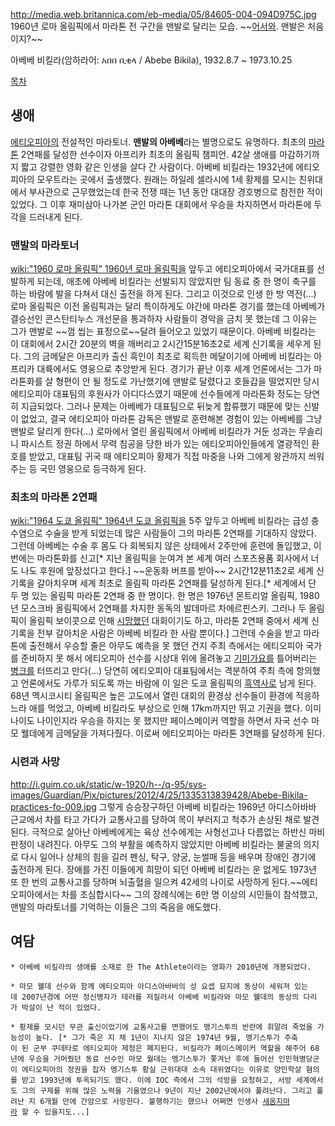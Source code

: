 http://media.web.britannica.com/eb-media/05/84605-004-094D975C.jpg
1960년 로마 올림픽에서 마라톤 전 구간을 맨발로 달리는 모습. ~~[[어서와]]. 맨발은 처음이지?~~

아베베 비킬라(암하라어: አበበ ቢቂላ / Abebe Bikila), 1932.8.7 ~ 1973.10.25

[[목차]]
== 생애 ==
[[에티오피아]]의 전설적인 마라토너. '''맨발의 아베베'''라는 별명으로도 유명하다. 최초의 [[마라톤]] 2연패를 달성한 선수이자 아프리카 최초의 올림픽 챔피언. 42살 생애를 마감하기까지 짧고 강렬한 영화 같은 인생을 살다 간 사람이다. 아베베 비킬라는 1932년에 에티오피아의 모우트라는 곳에서 출생했다. 원래는 하일레 셀라시에 1세 황제를 모시는 친위대에서 부사관으로 근무했었는데   한국 전쟁 때는 1년 동안 대대장 경호병으로 참전한 적이 있었다. 그 이후 재미삼아 나가본 군인 마라톤 대회에서 우승을 차지하면서 마라톤에 두각을 드러내게 된다. 

=== 맨발의 마라토너 === 
[[wiki:"1960 로마 올림픽" 1960년 로마 올림픽]]을 앞두고 에티오피아에서 국가대표를 선발하게 되는데, 애초에 아베베 비킬라는 선발되지 않았지만 팀 동료 중 한 명이 축구를 하는 바람에 발을 다쳐서 대신 출전을 하게 된다. 그리고 이것으로 인생 한 방 역전(...) 로마 올림픽은 이전 올림픽과는 달리 특이하게도 야간에 마라톤 경기를 했는데 아베베가 결승선인 콘스탄티누스 개선문을 통과하자 사람들이 경악을 금치 못 했는데 그 이유는 그가 맨발로 ~~껌 씹는 표정으로~~달려 들어오고 있었기 때문이다. 아베베 비킬라는 이 대회에서 2시간 20분의 벽을 깨버리고 2시간15분16초2로 세계 신기록을 세우게 된다. 그의 금메달은 아프리카 출신 흑인이 최초로 획득한 메달이기에 아베베 비킬라는 아프리카 대륙에서도 영웅으로 추앙받게 된다.
경기가 끝난 이후 세계 언론에서는 그가 마라톤화를 살 형편이 안 될 정도로 가난했기에 맨발로 달렸다고 호들갑을 떨었지만 당시 에티오피아 대표팀의 후원사가 아디다스였기 때문에 선수들에게 마라톤화 정도는 당연히 지급되었다. 그러나 문제는 아베베가 대표팀으로 뒤늦게 합류했기 때문에 맞는 신발이 없었고, 결국 에티오피아 마라톤 감독은 맨발로 훈련해본 경험이 있는 아베베를 그냥 맨발로 달리게 한다(...) 
로마에서 열린 올림픽에서 아베베 비킬라가 거둔 성과는 무솔리니 파시스트 정권 하에서 무력 침공을 당한 바가 있는 에티오피아인들에게 열광적인 환호를 받았고, 대표팀 귀국 때 에티오피아 황제가 직접 마중을 나와 그에게 왕관까지 씌워주는 등 국민 영웅으로 등극하게 된다.

=== 최초의 마라톤 2연패 ===
[[wiki:"1964 도쿄 올림픽" 1964년 도쿄 올림픽]]을 5주 앞두고 아베베 비킬라는 급성 충수염으로 수술을 받게 되었는데 많은 사람들이 그의 마라톤 2연패를 기대하지 않았다. 그런데 아베베는 수술 후 몸도 다 회복되지 않은 상태에서 2주만에 훈련에 돌입했고, 이번에는 마라톤화를 신고[* 지난 올림픽을 눈여겨 본 세계 여러 스포츠용품 회사에서 너도 나도 후원에 앞장섰다고 한다.] ~~운동화 버프를 받아~~ 2시간12분11초2로 세계 신기록을 갈아치우며 세계 최초로 올림픽 마라톤 2연패를 달성하게 된다.[* 세계에서 단 두 명 있는 올림픽 마라톤 2연패 중 한 명이다. 한 명은 1976년 몬트리얼 올림픽, 1980년 모스크바 올림픽에서 2연패를 차지한 동독의 발데마르 차에르핀스키. 그러나 두 올림픽이 올림픽 보이콧으로 인해 [[시망]]했던 대회이기도 하고, 마라톤 2연패 중에서 세계 신기록을 전부 갈아치운 사람은 아베베 비킬라 한 사람 뿐이다.] 그런데 수술을 받고 마라톤에 출전해서 우승할 줄은 아무도 예측을 못 했던 건지 주최 측에서는 에티오피아 국가를 준비하지 못 해서 에티오피아 선수를 시상대 위에 올려놓고 [[기미가요]]를 틀어버리는 [[병크]]를 터뜨리고 만다(...) 당연히 에티오피아 대표팀에서는 격분하여 주최 측에 항의했고 언론에서도 가루가 되도록 까는 바람에 이 일은 도쿄 올림픽의 [[흑역사]]로 남게 된다.   
68년 멕시코시티 올림픽은 높은 고도에서 열린 대회의 환경상 선수들이 환경에 적응하느라 애를 먹었고, 아베베 비킬라도 부상으로 인해 17km까지만 뛰고 기권을 했다. 이미 나이도 나이인지라 우승을 하지는 못 했지만 페이스메이커 역할을 하면서 자국 선수 마모 웰데에게 금메달을 가져다줬다. 이로써 에티오피아는 마라톤 3연패를 달성하게 된다.

=== 시련과 사망 ===
http://i.guim.co.uk/static/w-1920/h--/q-95/sys-images/Guardian/Pix/pictures/2012/4/25/1335313839428/Abebe-Bikila-practices-fo-009.jpg
그렇게 승승장구하던 아베베 비킬라는 1969년 아디스아바바 근교에서 차를 타고 가다가 교통사고를 당하여 목이 부러지고 척추가 손상된 채로 발견된다. 극적으로 살아난 아베베에게는 육상 선수에게는 사형선고나 다름없는 하반신 마비 판정이 내려진다. 아무도 그의 부활을 예측하지 않았지만 아베베 비킬라는 불굴의 의지로 다시 일어나 상체의 힘을 길러 펜싱, 탁구, 양궁, 눈썰매 등을 배우며 장애인 경기에 출전하게 된다. 장애를 가진 이들에게 희망이 되던 아베베 비킬라는 운 없게도 1973년 또 한 번의 교통사고를 당하며 뇌출혈을 일으켜 42세의 나이로 사망하게 된다.~~에티오피아에서는 차를 조심합시다~~ 그의 장례식에는 6만 명 이상의 시민들이 참석했고, 맨발의 마라토너를 기억하는 이들은 그의 죽음을 애도했다.  

== 여담 ==

 * 아베베 비킬라의 생애를 소재로 한 The Athlete이라는 영화가 2010년에 개봉되었다. 

 * 마모 웰데 선수와 함께 에티오피아 아디스아바바의 성 요셉 묘지에 동상이 세워져 있는데 2007년경에 어떤 정신병자가 테러를 저질러서 아베베 비킬라와 마모 웰데의 동상의 다리가 박살이 난 적이 있었다.  

 * 황제를 모시던 무관 출신이었기에 교통사고를 면했어도 맹기스투의 반란에 휘말려 죽었을 가능성이 높다. [* 그가 죽은 지 채 1년이 지나지 않은 1974년 9월, 멩기스투가 주축이 된 군부 쿠데타로 에티오피아 제정은 폐지된다. 비킬라가 페이스메이커 역할을 해주어 68년에 우승을 거머줬던 동료 선수인 마모 월데는 멩기스투가 쫓겨난 후에 들어선 인민혁명당군이 에티오피아의 정권을 잡자 멩기스투 황실 근위대대 소속 대위였다는 이유로 양민학살 혐의를 받고 1993년에 투옥되기도 했다. 이에 IOC 측에서 그의 석방을 요청하고, 서방 세계에서도 그의 구제를 위해 많은 노력을 기울였으나 9년이 지난 2002년에서야 풀려난다. 그리고 풀려난 지 6개월 만에 간암으로 사망한다. 불행하기는 했으나 어쩌면 인생사 [[새옹지마]]라 할 수 있을지도...]
